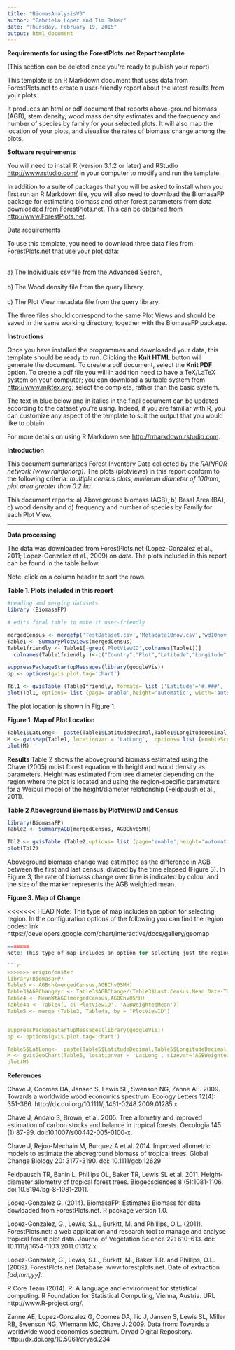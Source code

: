 ```yaml
---
title: "BiomasAnalysisV3"
author: "Gabriela Lopez and Tim Baker"
date: "Thursday, February 19, 2015"
output: html_document
---
```

**Requirements for using the ForestPlots.net Report template** 

(This section can be deleted once you're ready to publish your report)

This template is an R Markdown document that uses data from ForestPlots.net to create a user-friendly report about the latest results from your plots.

It produces an html or pdf document that reports above-ground biomass (AGB), stem density, wood mass density estimates and the frequency and number of species by family for your selected plots. It will also map the location of your plots, and visualise the rates of biomass change among the plots.

**Software requirements**

You will need to install R (version 3.1.2 or later) and RStudio <http://www.rstudio.com/> in your computer to modify and run the template.

In addition to a suite of packages that you will be asked to install when you first run an R Markdown file, you will also need to download the BiomasaFP package for estimating biomass and other forest parameters from data downloaded from ForestPlots.net. This can be obtained from <http://www.ForestPlots.net>.

Data requirements

To use this template, you need to download three data files from ForestPlots.net that use your plot data:

<br>a) The Individuals csv file from the Advanced Search,</br>
<br>b) The Wood density file from the query library, </br>
<br>c) The Plot View metadata file from the query library.</br>

The three files should correspond to the same Plot Views and should be saved in the same working directory, together with the BiomasaFP package.

**Instructions**

Once you have installed the programmes and downloaded your data, this template should be ready to run. Clicking the **Knit HTML** button will generate the document. To create a pdf document, select the **Knit PDF** option. To create a pdf file you will in addition need to have a TeX/LaTeX system on your computer;  you can download a suitable system from <http://www.miktex.org>; select the complete, rather than the basic system.

The text in blue below and in italics in the final document can be updated according to the dataset you're using. Indeed, if you are familiar with R, you can customize any aspect of the template to suit the output that you would like to obtain. 

For more details on using R Markdown see <http://rmarkdown.rstudio.com>. 

**Introduction**

This document summarizes Forest Inventory Data collected by the *RAINFOR network (www.rainfor.org)*.  The plots (plotviews) in this report conform to the following criteria: *multiple census plots*, *minimum diameter of 100mm*, *plot area greater than 0.2 ha*.

This document reports: a) Aboveground biomass (AGB), b) Basal Area (BA), c) wood density and d) frequency and number of species by Family for each Plot View.

-----
**Data processing**

The data was downloaded from ForestPlots.net (Lopez-Gonzalez et al., 2011; Lopez-Gonzalez et al., 2009) on *date*. The plots included in this report can be found in the table below. 

Note: click on a column header to sort the rows.

**Table 1. Plots included in this report**

```r
#reading amd merging datasets
library (BiomasaFP)

# edits final table to make it user-friendly

mergedCensus <- mergefp('TestDataset.csv','Metadata10nov.csv','wd10nov.csv' )
Table1 <- SummaryPlotviews(mergedCensus)
Table1friendly <- Table1[-grep('PlotViewID',colnames(Table1))]
  colnames(Table1friendly )<-c("Country","Plot","Latitude","Longitude","First census","Last census","Number of censuses")

suppressPackageStartupMessages(library(googleVis))
op <- options(gvis.plot.tag='chart')

Tbl1 <- gvisTable (Table1friendly, formats= list ('Latitude'='#.###', 'Longitude'= '#.###', 'First census' ='#.##', 'Last census' ='#.##'))
plot(Tbl1, options= list (page='enable',height='automatic', width='automatic'))

```

The plot location is shown in Figure 1.

**Figure 1. Map of Plot Location**

```r
Table1$LatLong<-  paste(Table1$LatitudeDecimal,Table1$LongitudeDecimal, sep=":")
M <- gvisMap(Table1, locationvar = 'LatLong',  options= list (enableScrollWheel=TRUE, useMapTypeControl=TRUE, width =600, height=400, dataMode="markers"))
plot(M)

```

**Results**
Table 2 shows the aboveground biomass estimated using the Chave (2005) moist forest equation with height and wood density as parameters. Height was estimated from tree diameter depending on the region where the plot is located and using the region-specific parameters for a Weibull model of the height/diameter relationship (Feldpaush et al., 2011). 

**Table 2 Aboveground Biomass by PlotViewID and Census**
```r
library(BiomasaFP)
Table2 <- SummaryAGB(mergedCensus, AGBChv05MH)

Tbl2 <- gvisTable (Table2,options= list (page='enable',height='automatic', width='automatic'))
plot(Tbl2)
```

Aboveground biomass change was estimated as the difference in AGB between the first and last census, divided by the time elapsed (Figure 3). In Figure 3, the rate of biomass change over time is indicated by colour and the size of the marker represents the AGB weighted mean.

**Figure 3. Map of Change**

<<<<<<< HEAD
Note: This type of map includes an option for selecting region. In the configuration options of the following you can find the region codes: link https://developers.google.com/chart/interactive/docs/gallery/geomap
```r
=======
Note: This type of map includes an option for selecting just the region or country of interest, by using the appropriate code in the region option of the gvisGeoChart command. In the configuration options you can find the region codes: link https://developers.google.com/chart/interactive/docs/gallery/geomap

```r
>>>>>>> origin/master
library(BiomasaFP)
Table3 <- AGBch(mergedCensus,AGBChv05MH)
Table3$AGBChangeyr <- Table3$AGBChange/(Table3$Last.Census.Mean.Date-Table3$Census.Mean.Date)
Table4 <- MeanWtAGB(mergedCensus,AGBChv05MH)
Table4a <- Table4[, c('PlotViewID', 'AGBWeightedMean')]
Table5 <- merge (Table3, Table4a, by = "PlotViewID")


suppressPackageStartupMessages(library(googleVis))
op <- options(gvis.plot.tag='chart')

Table5$LatLong<-  paste(Table5$LatitudeDecimal,Table5$LongitudeDecimal, sep=":")
M <- gvisGeoChart(Table5, locationvar = 'LatLong', sizevar='AGBWeightedMean', colorvar='AGBChangeyr' ,  options= list (enableScrollWheel=TRUE, useMapTypeControl=TRUE, width =600, height=400, region="005", dataMode="markers"))
plot(M)
```

**References**

Chave J, Coomes DA, Jansen S, Lewis SL, Swenson NG, Zanne AE. 2009. Towards a worldwide wood economics spectrum. Ecology Letters 12(4): 351-366. http://dx.doi.org/10.1111/j.1461-0248.2009.01285.x

Chave J, Andalo S, Brown, et al. 2005. Tree allometry and improved estimation of carbon stocks and balance in tropical forests. Oecologia 145 (1):87-99. doi:10.1007/s00442-005-0100-x.

Chave J, Rejou-Mechain M, Burquez A et al. 2014. Improved allometric models to estimate the aboveground biomass of tropical trees. Global Change Biology 20: 3177-3190. doi: 10.1111/gcb.12629

Feldpausch TR, Banin L, Phillips OL, Baker TR, Lewis SL et al. 2011. Height-diameter allometry of tropical forest trees. Biogeosciences 8 (5):1081-1106. doi:10.5194/bg-8-1081-2011.

Lopez-Gonzalez  G. (2014). BiomasaFP: Estimates Biomass for data dowloaded from ForestPlots.net. R package version 1.0.

Lopez-Gonzalez, G., Lewis, S.L., Burkitt, M. and Phillips, O.L. (2011). ForestPlots.net: a web application and research tool to manage and analyse tropical forest plot data. Journal of Vegetation Science 22: 610–613. doi: 10.1111/j.1654-1103.2011.01312.x

Lopez-Gonzalez, G., Lewis, S.L., Burkitt, M., Baker T.R. and Phillips, O.L. (2009). ForestPlots.net Database. www.forestplots.net. Date of extraction *[dd,mm,yy]*.

R Core Team (2014). R: A language and environment for statistical computing. R Foundation for Statistical Computing, Vienna, Austria. URL http://www.R-project.org/.

Zanne AE, Lopez-Gonzalez G, Coomes DA, Ilic J, Jansen S, Lewis SL, Miller RB, Swenson NG, Wiemann MC, Chave J. 2009. Data from: Towards a worldwide wood economics spectrum. Dryad Digital Repository. http://dx.doi.org/10.5061/dryad.234
